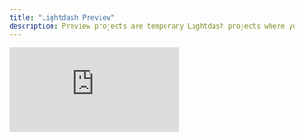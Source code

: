 ```yaml
---
title: "Lightdash Preview"
description: Preview projects are temporary Lightdash projects where you can safely experiment with your metrics, dimensions and charts without affecting your production project.
---
```


<iframe src="https://www.loom.com/embed/fddc9adab0694f60a85d0a48d67469be" frameborder="0" webkitallowfullscreen mozallowfullscreen allowfullscreen style={{ width: '100%', height: '400px' }} />

Preview projects will copy all spaces/charts/dashboards into your new preview project, so you can test the content and also run [validation](/guides/cli/how-to-use-lightdash-validate). This is only copied on preview creation, you can't sync the content afterwards.

### Run `lightdash preview` from inside your project[](#run-lightdash-preview-from-inside-your-project "Direct link to run-lightdash-preview-from-inside-your-project")

```bash
# This will create a preview and will wait until you press a key to delete the preview project
lightdash preview
```

or

```bash
# This will create a preview and exit, you will have to run lightdash stop-preview to delete it
lightdash start-preview
```

Then `cmd` + `click` to open the preview link from your terminal. Once you're in Lightdash go to `Explore` --> `Tables`, then click on the model(s) you just updated to see your changes and play around with them.

**Problems with credentials?**

When you create preview projects, Lightdash will use the same warehouse connection settings you have in your`profiles.yml` file for your current dbt project. This can be a problem if you're using a local database that your laptop can reach but your Lightdash instance cannot.

## Set up developer previews on your pull requests[](#set-up-developer-previews-on-your-pull-requests "Direct link to Set up developer previews on your pull requests")

If you've connected Lightdash to GitHub, you can setup a `github action` and get Lightdash to create new dynamic `preview` projects automatically when a new `pull request` is created, and it will automatically delete the `preview` project when the `pull request` is closed or merged.

### Step 1: add the credentials to Github secrets[](#step-1-add-the-credentials-to-github-secrets "Direct link to Step 1: add the credentials to Github secrets")

If you haven't already set up a GitHub action for Lightdash, you'll need to add some secrets to GitHub. If you already have a GitHub action for Lightdash, then you can use the same Lightdash secrets you created for your other action.

We are going to add some secrets and config to GitHub actions, but you don't want those to be public, so the best way to do this is to add them as secrets on Github.

<Info>
  If you already have a GitHub action for Lightdash, then you can use the same Lightdash secrets you created for your other action.
</Info>

Go to your repo, click on `Settings` , on the left sidebar, click on `Secrets` under `Security`. Now click on the `New repository secret`

<Frame>
  <img src="/images/guides/cli/github-secrets-fc35152c7ebb768974b385a0e2601dc5.jpg" alt="" />
</Frame>

We need to add the following secrets:

\###$ `LIGHTDASH_API_KEY`[](#lightdash%5Fapi%5Fkey "Direct link to lightdash_api_key")

Create a new personal access token, by going to `Settings` > `Personal Access Tokens`. This is the token you'll put in for `LIGHTDASH_API_KEY`.

<Frame>
  <img src="/images/guides/cli/personal-access-token-9ed8a8c2b16edc5ee745c4909d4093d3.png" alt="" />
</Frame>

##### `LIGHTDASH_PROJECT`[](#lightdash%5Fproject "Direct link to lightdash_project")

The UUID for your project. For example, if your URL looks like [`https://eu1.lightdash.cloud/projects/3538ab33-dc90-aabb-bc00-e50bba3a5f69/tables`](https://eu1.lightdash.cloud/projects/3538ab33-dc90-aabb-bc00-e50bba3a5f69/tables), then `3538ab33-dc90-45f0-aabb-e50bba3a5f69` is your `LIGHTDASH_PROJECT`

##### `LIGHTDASH_URL`[](#lightdash%5Furl "Direct link to lightdash_url")

This is either [`https://eu1.lightdash.cloud`](https://eu1.lightdash.cloud) or [`https://app.lightdash.cloud`](https://app.lightdash.cloud) for Lightdash Cloud users (check the URL to your Lightdash project). If you self-host, this should be your own custom domain.

##### `DBT_PROFILES`[](#dbt%5Fprofiles "Direct link to dbt_profiles")

Some tips for this bit:

* You might be able to copy a bunch of the information from your local `profiles.yml` file. You can see what's in there by typing `cat ~/.dbt/profiles.yml` in your terminal.

* If you have a separate `prod` and `dev` profile, you probably want to use the information from your `prod` profile for your GitHub action.

* If you want to have different connection settings depending on the user that opened the pull request (dev profiles), then [check out this guide](/guides/cli/how-to-use-lightdash-preview#how-to-use-the-developer-credentials-in-your-preview-project).

Find your data warehouse from the list below to get a profiles.yml file template. Fill out this template, and this is your `DBT_PROFILES` secret.

<AccordionGroup>
  <Accordion title="BigQuery">
    BigQuery OAuth:

    Step 1: create a secret called `GOOGLE_APPLICATION_CREDENTIALS`

    Add the service account credentials (the JSON file) that you want to use for your GitHub action. It should look something like this:

    ```json
    {
      "type": "service_account",
      "project_id": "jaffle_shop",
      "private_key_id": "12345",
      "private_key": "-----BEGIN PRIVATE KEY----- ... -----END PRIVATE KEY-----\n",
      "client_email": "jaffle_shop@jaffle_shop.iam.gserviceaccount.com",
      "client_id": "12345",
      "auth_uri": "https://accounts.google.com/o/oauth2/auth",
      "token_uri": "https://oauth2.googleapis.com/token",
      "auth_provider_x509_cert_url": "https://www.googleapis.com/oauth2/v1/certs",
      "client_x509_cert_url": "https://www.googleapis.com/robot/v1/metadata/x509/jaffle_shop"
    }
    ```

    Step 2: create another secret called `DBT_PROFILES`

    Copy-paste this template into the secret and fill out the details.

    This will always use this project connection in your GitHub actions. If you want your preview projects to have different connection settings depending on the user that opened the pull request (dev profiles), then see what you need to add to your secret [in this guide](/guides/cli/how-to-use-lightdash-preview#how-to-use-the-developer-credentials-in-your-preview-project).

    ```yaml
    [my-bigquery-db]: # this is the name of your project
      target: dev
      outputs:
        dev:
          type: bigquery
          method: oauth
          keyfile: keyfile.json # no need to change this! We'll automatically use the keyfile you created in the last step.
          project: [GCP project id]
          dataset: [the name of your dbt dataset]
    ```

    More info in dbt's profiles docs: [https://docs.getdbt.com/reference/warehouse-profiles/bigquery-profile#service-account-file](https://docs.getdbt.com/reference/warehouse-profiles/bigquery-profile#service-account-file)
  </Accordion>

  <Accordion title="Postgres">
    Postgres profile configuration:

    ```yaml
    company-name:
      target: dev
      outputs:
        dev:
          type: postgres
          host: [hostname]
          user: [username]
          password: [password]
          port: [port]
          dbname: [database name]
          schema: [dbt schema]
          threads: [1 or more]
          keepalives_idle: 0
          connect_timeout: 10
          retries: 1
    ```

    More info in dbt's profiles docs: [https://docs.getdbt.com/reference/warehouse-profiles/postgres-profile#profile-configuration](https://docs.getdbt.com/reference/warehouse-profiles/postgres-profile#profile-configuration)

    This will always use this project connection in your GitHub actions. If you want your preview projects to have different connection settings depending on the user that opened the pull request (dev profiles), then see what you need to add to your secret [in this guide](/guides/cli/how-to-use-lightdash-preview#how-to-use-the-developer-credentials-in-your-preview-project).
  </Accordion>

  <Accordion title="Redshift">
    Redshift password-based authentication:

    ```yaml
    company-name:
      target: dev
      outputs:
        dev:
          type: redshift
          host: [hostname.region.redshift.amazonaws.com]
          user: [username]
          password: [password]
          port: 5439
          dbname: analytics
          schema: analytics
          threads: 4
          keepalives_idle: 240
          connect_timeout: 10
          ra3_node: true # enables cross-database sources
    ```

    More info in dbt's profiles docs: [https://docs.getdbt.com/reference/warehouse-profiles/redshift-profile#password-based-authentication](https://docs.getdbt.com/reference/warehouse-profiles/redshift-profile#password-based-authentication)

    This will always use this project connection in your GitHub actions. If you want your preview projects to have different connection settings depending on the user that opened the pull request (dev profiles), then see what you need to add to your secret [in this guide](/guides/cli/how-to-use-lightdash-preview#how-to-use-the-developer-credentials-in-your-preview-project).
  </Accordion>

  <Accordion title="Snowflake">
    User / Password authentication:

    ```yaml
    my-snowflake-db:
      target: dev
      outputs:
        dev:
          type: snowflake
          account: [account id]

          # User/password auth
          user: [username]
          password: [password]

          role: [user role]
          database: [database name]
          warehouse: [warehouse name]
          schema: [dbt schema]
          threads: [1 or more]
          client_session_keep_alive: False
          query_tag: [anything]
    ```

    More info in dbt's profiles docs: [https://docs.getdbt.com/reference/warehouse-profiles/snowflake-profile#user--password-authentication](https://docs.getdbt.com/reference/warehouse-profiles/snowflake-profile#user--password-authentication)

    This will always use this project connection in your GitHub actions. If you want your preview projects to have different connection settings depending on the user that opened the pull request (dev profiles), then see what you need to add to your secret [in this guide](/guides/cli/how-to-use-lightdash-preview#how-to-use-the-developer-credentials-in-your-preview-project).
  </Accordion>

  <Accordion title="DataBricks">
    Set up a DataBricks target:

    ```yaml
    your_profile_name:
      target: dev
      outputs:
        dev:
          type: databricks
          catalog:
            [
              optional catalog name,
              if you are using Unity Catalog,
              only available in dbt-databricks>=1.1.1,
            ]
          schema: [schema name]
          host: [yourorg.databrickshost.com]
          http_path: [/sql/your/http/path]
          token: [dapiXXXXXXXXXXXXXXXXXXXXXXX] # Personal Access Token (PAT)
          threads: [1 or more]
    ```

    More info in dbt's profiles docs: [https://docs.getdbt.com/reference/warehouse-profiles/bigquery-profile#service-account-json](https://docs.getdbt.com/reference/warehouse-profiles/bigquery-profile#service-account-json)

    This will always use this project connection in your GitHub actions. If you want your preview projects to have different connection settings depending on the user that opened the pull request (dev profiles), then see what you need to add to your secret [in this guide](/guides/cli/how-to-use-lightdash-preview#how-to-use-the-developer-credentials-in-your-preview-project).
  </Accordion>
</AccordionGroup>

### Step 2: Create start-preview.yml and close-preview.yml workflows in Github[](#step-2-create-start-previewyml-and-close-previewyml-workflows-in-github "Direct link to Step 2: Create start-preview.yml and close-preview.yml workflows in Github")

Go to your repo, click on `Actions` menu, and click on `Configure`

![Github actions page](/images/guides/cli/github-actions-f74f88aa1b1413a111be7dbf16d65d53.png)

Now copy [this start-preview.yml file](https://github.com/lightdash/cli-actions/blob/main/start-preview.yml) from our [cli-actions](https://github.com/lightdash/cli-actions) repo

And save by clicking on `Start commit`

Do the same with [this close-preview.yml file](https://github.com/lightdash/cli-actions/blob/main/close-preview.yml).

### You're done![](#youre-done "Direct link to You're done!")

Everytime you create a new `pull request` , a new `preview` project with your `branch` name will be created on your organization. Everytime you make a change to that branch, the preview environment will get updated. Once you close or merge your `pull request`, the `preview` project will get deleted.

You can see the log on `Github actions` page

![Github actions stop preview](/images/guides/cli/github-actions-stop-3e0499fdef89b6723e6c17f80553cdaa.png)

## How to use the developer credentials in your preview project[](#how-to-use-the-developer-credentials-in-your-preview-project "Direct link to How to use the developer credentials in your preview project")

When developing in dbt, you typically have a different set of credentials and dataset/schema than when you are running in production. Here are two options on how to set them up based on the developer that opened the Pull Request.

<Info>
  If you use dbt cloud IDE to create commits and pull requests you need a few extra steps. We need to add a step in the GitHub action to fetch the user that created the pull request.

  ```yaml
  - uses: actions/github-script@v6
    id: get_pr_creator
    with:
      script: |
        return (
          await github.rest.repos.listPullRequestsAssociatedWithCommit({
            commit_sha: context.sha,
            owner: context.repo.owner,
            repo: context.repo.repo,
          })
        ).data[0].user.login;
      result-encoding: string

  ```

  When copying the following templates, you should replace `${{ github.actor }}` with `${{steps.get_pr_creator.outputs.result}}`.
</Info>

### Using profile targets[](#using-profile-targets "Direct link to Using profile targets")

Update your `DBT_PROFILES` to have 1 target per developer. The target name should be their GitHub username.

```yaml
jaffle_shop:
  target: prod
  outputs:
    prod:
      type: bigquery
      method: oauth
      keyfile: keyfile.json
      project: jaffle-shop
      dataset: prod
    katie: # example developer 1, should be GitHub username
      type: bigquery
      method: oauth
      keyfile: keyfile.json
      project: jaffle-shop
      dataset: dbt_katie
    jose: # example developer 2
      type: bigquery
      method: oauth
      keyfile: keyfile.json
      project: jaffle-shop
      dataset: dbt_jose
```

Then, update your GitHub action to use the username as the `--target` flag for the `lightdash start-preview` command.

```yaml
run: lightdash start-preview --project-dir "$PROJECT_DIR" --profiles-dir . --name ${GITHUB_REF##*/} --target ${{ github.actor }}
```

### Using github environments[](#using-github-environments "Direct link to Using github environments")

Setup a [GitHub environment](https://docs.github.com/en/actions/deployment/targeting-different-environments/using-environments-for-deployment) for each developer where the secrets are specifically for them. The environment name should be their GitHub username. Then, update your GitHub action to use the username as the environment.

```yaml
jobs:
  preview:
    runs-on: ubuntu-latest
    environment: ${{ github.actor }}
```

## How to use the dbt cloud schema in your preview project[](#how-to-use-the-dbt-cloud-schema-in-your-preview-project "Direct link to How to use the dbt cloud schema in your preview project")

If you are using a [continuous integration job in dbt cloud](https://docs.getdbt.com/docs/deploy/ci-jobs), you can use the schema that is created by dbt cloud (`dbt_cloud_pr_<job_id>_<pr_id>`) for your preview project.

First we need to add an environment variable to your profile.yml file that will be used by dbt to connect to the correct schema.

```yaml
schema: "{{ env_var('DBT_SCHEMA') }}"
```

If you are using BigQuery, it should be `dataset` instead of `schema`.

Then we need to add a step in the GitHub action to fetch the pull request id.

```yaml
- uses: actions/github-script@v6
  id: pr_id
  with:
    script: |
      if (context.issue.number) {
        // Return issue number if present
        return context.issue.number;
      } else {
        // Otherwise return issue number from commit
        return (
          await github.rest.repos.listPullRequestsAssociatedWithCommit({
            commit_sha: context.sha,
            owner: context.repo.owner,
            repo: context.repo.repo,
          })
        ).data[0].number;
      }
    result-encoding: string
```

After that we need to add a new env variable to the step "Lightdash CLI start preview" which is the schema that dbt cloud will use.

Note that in this example we assume the job id is `1234`. You will need to replace this with the actual job id.

```yaml
env:
  # ... keep existing env variables
  DBT_SCHEMA: 'dbt_cloud_pr_1234_${{steps.pr_id.outputs.result}}'
```

Now dbt will use the correct schema when running in the preview environment.